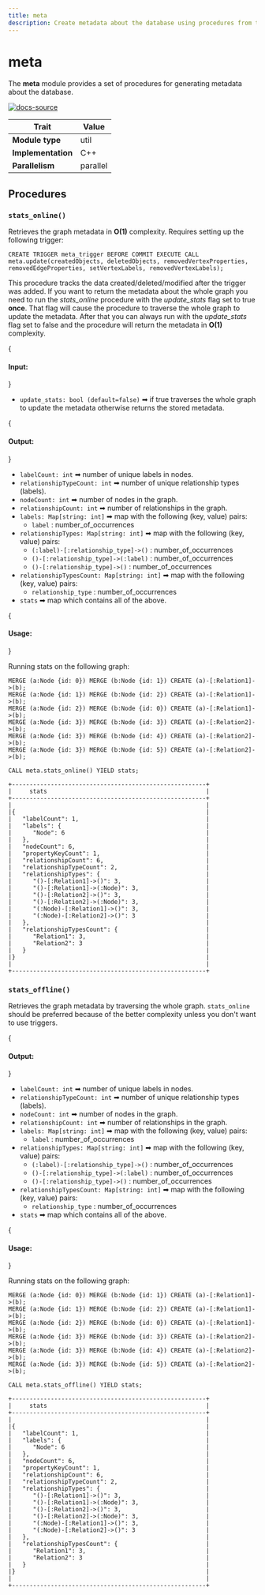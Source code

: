 ```yaml
---
title: meta
description: Create metadata about the database using procedures from the MAGE Library.
---
```


# meta




The **meta** module provides a set of procedures for generating metadata about the database.

[![docs-source](https://img.shields.io/badge/source-meta-FB6E00?logo=github&style=for-the-badge)](https://github.com/memgraph/mage/tree/main/cpp/meta_module)

| Trait               | Value                                                 |
| ------------------- | ----------------------------------------------------- |
| **Module type**     | util  |
| **Implementation**  | C++        |
| **Parallelism**     | parallel   |

## Procedures

### `stats_online()`

Retrieves the graph metadata in **O(1)** complexity. Requires setting up the following trigger:

 ```cypher
 CREATE TRIGGER meta_trigger BEFORE COMMIT EXECUTE CALL meta.update(createdObjects, deletedObjects, removedVertexProperties, removedEdgeProperties, setVertexLabels, removedVertexLabels);
 ```

This procedure tracks the data created/deleted/modified after the trigger was added. If you want to return the metadata about the whole graph you need to run the *stats_online* procedure with the *update_stats* flag set to true **once**. That flag will cause the procedure to traverse the whole graph to update the metadata. After that you can always run with the *update_stats* flag set to false and the procedure will return the metadata in **O(1)** complexity.

{<h4> Input: </h4>}

- `update_stats: bool (default=false)` ➡ if true traverses the whole graph to update the metadata otherwise returns the stored metadata.

{<h4> Output: </h4>}

- `labelCount: int` ➡ number of unique labels in nodes.
- `relationshipTypeCount: int` ➡ number of unique relationship types (labels).
- `nodeCount: int` ➡ number of nodes in the graph.
- `relationshipCount: int` ➡ number of relationships in the graph.
- `labels: Map[string: int]` ➡ map with the following (key, value) pairs:
  - `label` : number_of_occurrences
- `relationshipTypes: Map[string: int]` ➡ map with the following (key, value) pairs:
  - `(:label)-[:relationship_type]->()` : number_of_occurrences
  - `()-[:relationship_type]->(:label)` : number_of_occurrences
  - `()-[:relationship_type]->()` : number_of_occurrences
- `relationshipTypesCount: Map[string: int]` ➡ map with the following (key, value) pairs:
  - `relationship_type` : number_of_occurrences
- `stats` ➡ map which contains all of the above.

{<h4> Usage: </h4>}

Running stats on the following graph:
```cypher
MERGE (a:Node {id: 0}) MERGE (b:Node {id: 1}) CREATE (a)-[:Relation1]->(b);
MERGE (a:Node {id: 1}) MERGE (b:Node {id: 2}) CREATE (a)-[:Relation1]->(b);
MERGE (a:Node {id: 2}) MERGE (b:Node {id: 0}) CREATE (a)-[:Relation1]->(b);
MERGE (a:Node {id: 3}) MERGE (b:Node {id: 3}) CREATE (a)-[:Relation2]->(b);
MERGE (a:Node {id: 3}) MERGE (b:Node {id: 4}) CREATE (a)-[:Relation2]->(b);
MERGE (a:Node {id: 3}) MERGE (b:Node {id: 5}) CREATE (a)-[:Relation2]->(b);
```

```cypher
CALL meta.stats_online() YIELD stats;
```

```plaintext
+-------------------------------------------------------+
|     stats                                             |
+-------------------------------------------------------+
|                                                       |
|{                                                      |
|   "labelCount": 1,                                    |
|   "labels": {                                         |
|      "Node": 6                                        |
|   },                                                  |
|   "nodeCount": 6,                                     |
|   "propertyKeyCount": 1,                              |
|   "relationshipCount": 6,                             |
|   "relationshipTypeCount": 2,                         |
|   "relationshipTypes": {                              |
|      "()-[:Relation1]->()": 3,                        |
|      "()-[:Relation1]->(:Node)": 3,                   |
|      "()-[:Relation2]->()": 3,                        |
|      "()-[:Relation2]->(:Node)": 3,                   |
|      "(:Node)-[:Relation1]->()": 3,                   |
|      "(:Node)-[:Relation2]->()": 3                    |
|   },                                                  |
|   "relationshipTypesCount": {                         |
|      "Relation1": 3,                                  |
|      "Relation2": 3                                   |
|   }                                                   |
|}                                                      |
|                                                       |
+-------------------------------------------------------+
```

### `stats_offline()`

Retrieves the graph metadata by traversing the whole graph. `stats_online` should be preferred because of the better complexity unless you don't want to use triggers.

{<h4> Output: </h4>}

- `labelCount: int` ➡ number of unique labels in nodes.
- `relationshipTypeCount: int` ➡ number of unique relationship types (labels).
- `nodeCount: int` ➡ number of nodes in the graph.
- `relationshipCount: int` ➡ number of relationships in the graph.
- `labels: Map[string: int]` ➡ map with the following (key, value) pairs:
  - `label` : number_of_occurrences
- `relationshipTypes: Map[string: int]` ➡ map with the following (key, value) pairs:
  - `(:label)-[:relationship_type]->()` : number_of_occurrences
  - `()-[:relationship_type]->(:label)` : number_of_occurrences
  - `()-[:relationship_type]->()` : number_of_occurrences
- `relationshipTypesCount: Map[string: int]` ➡ map with the following (key, value) pairs:
  - `relationship_type` : number_of_occurrences
- `stats` ➡ map which contains all of the above.

{<h4> Usage: </h4>}

Running stats on the following graph:
```cypher
MERGE (a:Node {id: 0}) MERGE (b:Node {id: 1}) CREATE (a)-[:Relation1]->(b);
MERGE (a:Node {id: 1}) MERGE (b:Node {id: 2}) CREATE (a)-[:Relation1]->(b);
MERGE (a:Node {id: 2}) MERGE (b:Node {id: 0}) CREATE (a)-[:Relation1]->(b);
MERGE (a:Node {id: 3}) MERGE (b:Node {id: 3}) CREATE (a)-[:Relation2]->(b);
MERGE (a:Node {id: 3}) MERGE (b:Node {id: 4}) CREATE (a)-[:Relation2]->(b);
MERGE (a:Node {id: 3}) MERGE (b:Node {id: 5}) CREATE (a)-[:Relation2]->(b);
```

```cypher
CALL meta.stats_offline() YIELD stats;
```

```plaintext
+-------------------------------------------------------+
|     stats                                             |
+-------------------------------------------------------+
|                                                       |
|{                                                      |
|   "labelCount": 1,                                    |
|   "labels": {                                         |
|      "Node": 6                                        |
|   },                                                  |
|   "nodeCount": 6,                                     |
|   "propertyKeyCount": 1,                              |
|   "relationshipCount": 6,                             |
|   "relationshipTypeCount": 2,                         |
|   "relationshipTypes": {                              |
|      "()-[:Relation1]->()": 3,                        |
|      "()-[:Relation1]->(:Node)": 3,                   |
|      "()-[:Relation2]->()": 3,                        |
|      "()-[:Relation2]->(:Node)": 3,                   |
|      "(:Node)-[:Relation1]->()": 3,                   |
|      "(:Node)-[:Relation2]->()": 3                    |
|   },                                                  |
|   "relationshipTypesCount": {                         |
|      "Relation1": 3,                                  |
|      "Relation2": 3                                   |
|   }                                                   |
|}                                                      |
|                                                       |
+-------------------------------------------------------+
```
